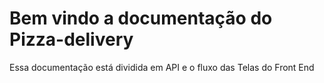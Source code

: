 # Bem vindo a documentação do Pizza-delivery

Essa documentação está dividida em API e o fluxo das Telas do Front End

